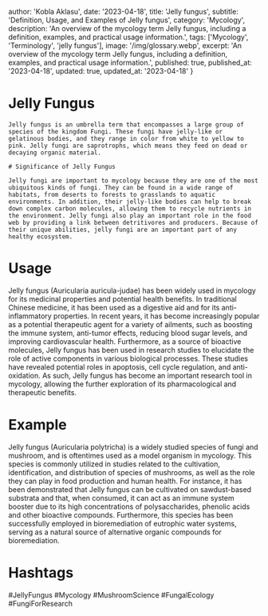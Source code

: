 
  author: 'Kobla Aklasu',
  date: '2023-04-18',
  title: 'Jelly fungus',
  subtitle: 'Definition, Usage, and Examples of Jelly fungus',
  category: 'Mycology',
  description: 'An overview of the mycology term Jelly fungus, including a definition, examples, and practical usage information.',
  tags: ['Mycology', 'Terminology', 'jelly fungus'],
  image: '/img/glossary.webp',
  excerpt: 'An overview of the mycology term Jelly fungus, including a definition, examples, and practical usage information.',
  published: true,
  published_at: '2023-04-18',
  updated: true,
  updated_at: '2023-04-18'
}




# Jelly Fungus
    
    Jelly fungus is an umbrella term that encompasses a large group of species of the kingdom Fungi. These fungi have jelly-like or gelatinous bodies, and they range in color from white to yellow to pink. Jelly fungi are saprotrophs, which means they feed on dead or decaying organic material.
    
    # Significance of Jelly Fungus
    
    Jelly fungi are important to mycology because they are one of the most ubiquitous kinds of fungi. They can be found in a wide range of habitats, from deserts to forests to grasslands to aquatic environments. In addition, their jelly-like bodies can help to break down complex carbon molecules, allowing them to recycle nutrients in the environment. Jelly fungi also play an important role in the food web by providing a link between detritivores and producers. Because of their unique abilities, jelly fungi are an important part of any healthy ecosystem.

# Usage

Jelly fungus (Auricularia auricula-judae) has been widely used in mycology for its medicinal properties and potential health benefits. In traditional Chinese medicine, it has been used as a digestive aid and for its anti-inflammatory properties. In recent years, it has become increasingly popular as a potential therapeutic agent for a variety of ailments, such as boosting the immune system, anti-tumor effects, reducing blood sugar levels, and improving cardiovascular health. Furthermore, as a source of bioactive molecules, Jelly fungus has been used in research studies to elucidate the role of active components in various biological processes. These studies have revealed potential roles in apoptosis, cell cycle regulation, and anti-oxidation. As such, Jelly fungus has become an important research tool in mycology, allowing the further exploration of its pharmacological and therapeutic benefits.

# Example

Jelly fungus (Auricularia polytricha) is a widely studied species of fungi and mushroom, and is oftentimes used as a model organism in mycology. This species is commonly utilized in studies related to the cultivation, identification, and distribution of species of mushrooms, as well as the role they can play in food production and human health. For instance, it has been demonstrated that Jelly fungus can be cultivated on sawdust-based substrata and that, when consumed, it can act as an immune system booster due to its high concentrations of polysaccharides, phenolic acids and other bioactive compounds. Furthermore, this species has been successfully employed in bioremediation of eutrophic water systems, serving as a natural source of alternative organic compounds for bioremediation.

# Hashtags

#JellyFungus #Mycology #MushroomScience #FungalEcology #FungiForResearch

